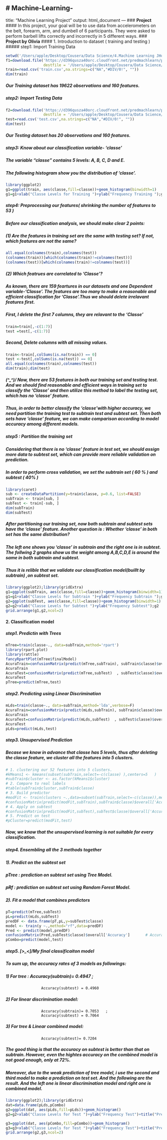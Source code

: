 # Machine-Learning-
---
title: "Machine Learning Project"
output: html_document
---
### **Project**
####  In this project, your goal will be to use data from accelerometers on the belt, forearm, arm, and dumbell of 6 participants. They were asked to perform barbell lifts correctly and incorrectly in 5 different ways. 
### **Project by Olivia**
#### 1. Introduction to dataset ( training and testing )
##### step1: Import Training Data 
```r
setwd('/Users/apple/Desktop/Cousera/Data Science/4.Machine Learning JHopkins')
f1=download.file('https://d396qusza40orc.cloudfront.net/predmachlearn/pml-training.csv',
                 destfile = '/Users/apple/Desktop/Cousera/Data Science/4.Machine Learning JHopkins/train.csv',method='curl')
train=read.csv('train.csv',na.strings=c("NA","#DIV/0!", ""))
dim(train)
```
##### Our Training dataset has 19622 observations and 160 features.
##### step2: Import Testing Data
```r
f2=download.file('https://d396qusza40orc.cloudfront.net/predmachlearn/pml-testing.csv',
                 destfile = '/Users/apple/Desktop/Cousera/Data Science/4.Machine Learning JHopkins/test.csv',method='curl')
test=read.csv('test.csv',na.strings=c("NA","#DIV/0!", ""))
dim(test)
```
##### Our Testing dataset has 20 observations and 160 features.
##### step3: Know about our classification variable- 'classe'
##### The variable “classe” contains 5 levels: A, B, C, D and E. 
##### The following histogram show you the distribution of 'classe'. 
```r
library(ggplot2)
g1=ggplot(train, aes(classe,fill=classe))+geom_histogram(binwidth=1)
g1=g1+xlab("Classe Levels for Training ")+ylab("Frequency Training ");g1
```
##### step4: Preprocessing our features( shrinking the number of features to 53 )
##### Before our classification analysis, we should make clear 2 points:
##### (1) Are the features in training set are the same with testing set? If not, which features are not the same?
```r
all.equal(colnames(train),colnames(test))
(colnames(train))[which(colnames(train)!=colnames(test))]
(colnames(test))[which(colnames(train)!=colnames(test))]
```
##### (2) Which featrues are correlated to 'Classe'? 
##### As known, there are 159 feartures in our datasets and one Dependent variable-'Classe'. The features are too many to make a reasonable and efficient classification for 'Classe'.Thus we should delete irrelavant features first.
##### First, I delete the first 7 columns, they are relavant to the 'Classe'
```r
train=train[,-c(1:7)]
test =test[,-c(1:7)]
```
##### Second, Delete columns with all missing values.
##### 
```r
train<-train[,colSums(is.na(train)) == 0]
test <-test[,colSums(is.na(test)) == 0]
all.equal(colnames(train),colnames(test))
dim(train);dim(test)
```
##### \(^_^)/ Now, there are 53 features in both our training set and testing test. And we should find reasonable and efficient ways in training set to classify the 'Classe' and then utilize this method to label the testing set, which has no 'classe' feature. 
##### Thus, in order to better classify the 'classe'with higher accuracy, we need partition the training test to subtrain test and subtest set. Then both sets have 'classe' feature, we can make comparison according to model accuracy among different models.
##### step5 : Partition the training set
##### Considering that there is no 'classe' feature in test set, we should assign more data to subtest set, which can provide more reliable validation on prediction.
##### In order to perform cross validation,  we set the subtrain set ( 60 % ) and subtest ( 40% ) 
```r
library(caret)
sub <- createDataPartition(y=train$classe, p=0.6, list=FALSE)
subTrain <- train[sub, ] 
subTest <- train[-sub, ]
dim(subTrain)
dim(subTest)
```
##### After partitioning our training set, now both subtrain and subtest sets have the 'classe' feature. Another question is : Whether 'classe' in both set has the same distribution? 
##### The left one shows you 'classe' in subtrain and the right one is in subtest. The follwing 2 graphs show us the weight among A,B,C,D,E is around the same in both subtrain and subtest.
##### Thus it is relible that we validate our classification model(buillt by subtrain) ,on subtest set.
```r
library(ggplot2);library(gridExtra)
g1=ggplot(subTrain, aes(classe,fill=classe))+geom_histogram(binwidth=1)
g1=g1+xlab("Classe Levels for Subtrain ")+ylab("Frequency Subtrain ");g1
g2=ggplot(subTest, aes(classe,fill=classe))+geom_histogram(binwidth=1)
g2=g2+xlab("Classe Levels for Subtest ")+ylab("Frequency Subtest");g2
grid.arrange(g1,g2,ncol=2)
```

#### 2. Classification model
##### step1. Predictin with Trees
```r
mTree=train(classe~., data=subTrain,method='rpart')
library(rpart.plot)
library(rattle)
fancyRpartPlot(mTree$finalModel)
AcuraTrain=confusionMatrix(predict(mTree,subTrain), subTrain$classe)$overall['Accuracy'] 
AcuraTrain       
AcuraTest=confusionMatrix(predict(mTree,subTest)  , subTest$classe)$overall['Accuracy']
AcuraTest        
pTree=predict(mTree,test)
```
##### step2. Predicting using Linear Discrimination
```r
mLds=train(classe~., data=subTrain,method='lda',verbose=F)
AcuraTrain=confusionMatrix(predict(mLds,subTrain), subTrain$classe)$overall['Accuracy'] 
AcuraTrain          
AcuraTest=confusionMatrix(predict(mLds,subTest)  , subTest$classe)$overall['Accuracy']
AcuraTest           
pLds=predict(mLds,test)
```
##### step3. Unsupervised Prediction
##### Becase we know in advance that classe has 5 levels, thus after deleting the classe feature, we cluster all the features into 5 clusters.
```r
# 1. clustering our 52 features into 5 clusters.
#kMeans1 <- kmeans(subset(subTrain,select=-c(classe) ),centers=5   )
#subTrain$cluster <- as.factor(kMeans1$cluster)
# 2. Compare to real labels
#table(subTrain$cluster,subTrain$classe)
# 3. Build predictor
#modFit <- train(clusters ~.,data=subset(subTrain,select=-c(classe)),method="rpart")
#confusionMatrix(predict(modFit,subTrain),subTrain$classe)$overall['Accuracy']
# 4. Apply on subtest
#confusionMatrix(predict(modFit,subTest),subTest$classe)$overall['Accuracy']
# 5. Predict on test
#pCluster=predict(modFit,test)
```
##### Now, we know that the unsupervised learning is not suitable for every classification. 

##### step4. Ensembling all the 3 methods together
##### 1). Predict on the subtest set
##### pTree : prediction on subtest set using Tree Model.
##### pRf   : prediction on subtest set using Random Forest Model.
##### 2). Fit a model that combines predictors

```r
pT=predict(mTree,subTest)
pL=predict(mLds,subTest)
predDF <- data.frame(pT,pL,y=subTest$classe)
model <- train(y ~.,method="rf",data=predDF)
Pred <- predict(model,predDF)
confusionMatrix(Pred,subTest$classe)$overall['Accuracy']       # Accuracy: 0.7204
pCombo=predict(model,test)
```

##### step5. [>_<]/My final classificaiton model
##### To sum up, the accuracy rates of 3 models as followings:
##### 1) For tree : Accuracy(subtrain)= 0.4947   ;
                    Accuracy(subtest) = 0.4960   
##### 2) For linear discrimination model:
                    Accuracy(subtrain)= 0.7053   ;
                    Accuracy(subtest) = 0.7064
##### 3) For tree & Linear combined model:
                    Accuracy(subtest)= 0.7204
##### The good thing is that the accuracy on subtest is better than that on subtrain. However, even the hightes accuracy on the combined model is not good enough, only at 72%.
##### Moreover, due to the weak prediction of tree model, i use the second and third model to make a prediction on test set. And the following are the result. And the left one is linear discrimination model and right one is combined model. 
```r
library(ggplot2);library(gridExtra)
dat=data.frame(pLds,pCombo)
g2=ggplot(dat, aes(pLds,fill=pLds))+geom_histogram()
g2=g2+xlab("Classe Levels for Test ")+ylab("Frequency Test")+title("Prediction of LDS Model ");g2

g3=ggplot(dat, aes(pCombo,fill=pCombo))+geom_histogram()
g3=g3+xlab("Classe Levels for Test ")+ylab("Frequency Test")+title("Prediction of Combined Model ");g3
grid.arrange(g2,g3,ncol=2)
```









